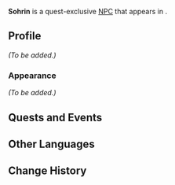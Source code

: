 {{Meta
|missing_NPC_profile  = yes
}}
{{Character Infobox
|type             = Quest NPC
|image            = NPC Sohrin.png
|region           = Sumeru
|location         = Sumeru
|affiliation      = 
|title            = 
|ancestry         = <!-- Clan/family -->
|father           = 
|mother           = Rekhar
|spouse           = 
|sibling          = Abhi
|child            = 
|relative         = 
|voiceEN          = 
|voiceCN          = 
|voiceJP          = 
}}
'''Sohrin''' is a quest-exclusive [[NPC]] that appears in {{Quest|To the Wise}}.
<!--
==Location==
{{subst:#tag:gallery|
NPC Location {{subst:PAGENAME}}.png{{subst:!}}{{subst:PAGENAME}}'s location
NPC Location {{subst:PAGENAME}} Context.png{{subst:!}}Additional context
|captionalign=center
}}
-->
==Profile==
<!--Detailed story/lore information goes here.-->
''(To be added.)''

===Appearance===
<!--Keep appearance section short and concise. Limit to 2 paragraphs with 3-4 sentences each.-->
''(To be added.)''

==Quests and Events==
{{Quests and Events}}
<!--
==Idle Quotes==
{{Dialogue Start}}
: {{DIcon|Idle}} {{Tx}}
:: {{A|VO {{subst:PAGENAME}} 01.ogg}} "{{Tx}}"
{{Dialogue End}}

==Dialogue==
{{Dialogue Start}}
:'''{{subst:PAGENAME}}:'''
:{{DIcon}}
{{Dialogue End}}
<!--
==Event Dialogue==
===Event Name===
{{Dialogue Start}}
:'''{{subst:PAGENAME}}:'''
{{Dialogue End}}

==Trivia==
* 
-->
==Other Languages==
{{Other Languages
|default_hidden = 1
|en      = Sohrin
|zhs     = 索林
|zhs_rm  = Suǒlín
|zht     = 索林
|zht_rm  = Suǒlín
|ja      = ソリン
|ja_rm   = Sorin
|ko      = 소린
|es      = Sohrin
|fr      = Sohrin
|ru      = Сохрин
|th      = Sohrin
|vi      = Sohrin
|de      = Sohrin
|id      = Sohrin
|pt      = Sohrin
|tr      = Sohrin
|it      = Sohrin
}}

==Change History==
{{Change History|3.1}}
<!--
==References==
{{Reflist}}
-->